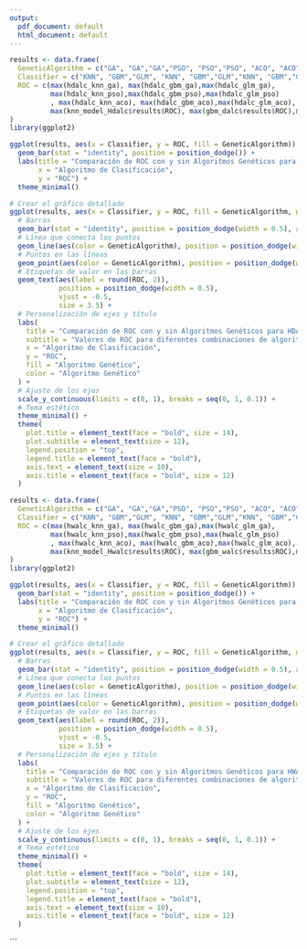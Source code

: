 ```yaml
---
output:
  pdf_document: default
  html_document: default
---
```

```r
results <- data.frame(
  GeneticAlgorithm = c("GA", "GA","GA","PSO", "PSO","PSO", "ACO", "ACO","ACO", "None", "None", "None"),
  Classifier = c("KNN", "GBM","GLM", "KNN", "GBM","GLM","KNN", "GBM","GLM", "KNN", "GBM","GLM"),
  ROC = c(max(hdalc_knn_ga), max(hdalc_gbm_ga),max(hdalc_glm_ga),
          max(hdalc_knn_pso),max(hdalc_gbm_pso),max(hdalc_glm_pso)
          , max(hdalc_knn_aco), max(hdalc_gbm_aco),max(hdalc_glm_aco), 
          max(knn_model_Hdalc$results$ROC), max(gbm_dalc$results$ROC),max(glm_dalc$results$ROC))
)
library(ggplot2)

ggplot(results, aes(x = Classifier, y = ROC, fill = GeneticAlgorithm)) +
  geom_bar(stat = "identity", position = position_dodge()) +
  labs(title = "Comparación de ROC con y sin Algoritmos Genéticos para HDALC",
       x = "Algoritmo de Clasificación",
       y = "ROC") +
  theme_minimal()

# Crear el gráfico detallado
ggplot(results, aes(x = Classifier, y = ROC, fill = GeneticAlgorithm, group = GeneticAlgorithm)) +
  # Barras
  geom_bar(stat = "identity", position = position_dodge(width = 0.5), alpha = 0.8) +
  # Línea que conecta los puntos
  geom_line(aes(color = GeneticAlgorithm), position = position_dodge(width = 0.5), size = 1) +
  # Puntos en las líneas
  geom_point(aes(color = GeneticAlgorithm), position = position_dodge(width = 0.5), size = 3) +
  # Etiquetas de valor en las barras
  geom_text(aes(label = round(ROC, 2)), 
            position = position_dodge(width = 0.5), 
            vjust = -0.5, 
            size = 3.5) +
  # Personalización de ejes y título
  labs(
    title = "Comparación de ROC con y sin Algoritmos Genéticos para HDALC",
    subtitle = "Valores de ROC para diferentes combinaciones de algoritmos",
    x = "Algoritmo de Clasificación",
    y = "ROC",
    fill = "Algoritmo Genético",
    color = "Algoritmo Genético"
  ) +
  # Ajuste de los ejes
  scale_y_continuous(limits = c(0, 1), breaks = seq(0, 1, 0.1)) +
  # Tema estético
  theme_minimal() +
  theme(
    plot.title = element_text(face = "bold", size = 14),
    plot.subtitle = element_text(size = 12),
    legend.position = "top",
    legend.title = element_text(face = "bold"),
    axis.text = element_text(size = 10),
    axis.title = element_text(face = "bold", size = 12)
  )


```

```r
results <- data.frame(
  GeneticAlgorithm = c("GA", "GA","GA","PSO", "PSO","PSO", "ACO", "ACO","ACO", "None", "None", "None"),
  Classifier = c("KNN", "GBM","GLM", "KNN", "GBM","GLM","KNN", "GBM","GLM", "KNN", "GBM","GLM"),
  ROC = c(max(hwalc_knn_ga), max(hwalc_gbm_ga),max(hwalc_glm_ga),
          max(hwalc_knn_pso),max(hwalc_gbm_pso),max(hwalc_glm_pso)
          , max(hwalc_knn_aco), max(hwalc_gbm_aco),max(hwalc_glm_aco), 
          max(knn_model_Hwalc$results$ROC), max(gbm_walc$results$ROC),max(glm_walc$results$ROC))
)
library(ggplot2)

ggplot(results, aes(x = Classifier, y = ROC, fill = GeneticAlgorithm)) +
  geom_bar(stat = "identity", position = position_dodge()) +
  labs(title = "Comparación de ROC con y sin Algoritmos Genéticos para HWALC",
       x = "Algoritmo de Clasificación",
       y = "ROC") +
  theme_minimal()

# Crear el gráfico detallado
ggplot(results, aes(x = Classifier, y = ROC, fill = GeneticAlgorithm, group = GeneticAlgorithm)) +
  # Barras
  geom_bar(stat = "identity", position = position_dodge(width = 0.5), alpha = 0.8) +
  # Línea que conecta los puntos
  geom_line(aes(color = GeneticAlgorithm), position = position_dodge(width = 0.5), size = 1) +
  # Puntos en las líneas
  geom_point(aes(color = GeneticAlgorithm), position = position_dodge(width = 0.5), size = 3) +
  # Etiquetas de valor en las barras
  geom_text(aes(label = round(ROC, 2)), 
            position = position_dodge(width = 0.5), 
            vjust = -0.5, 
            size = 3.5) +
  # Personalización de ejes y título
  labs(
    title = "Comparación de ROC con y sin Algoritmos Genéticos para HWALC",
    subtitle = "Valores de ROC para diferentes combinaciones de algoritmos",
    x = "Algoritmo de Clasificación",
    y = "ROC",
    fill = "Algoritmo Genético",
    color = "Algoritmo Genético"
  ) +
  # Ajuste de los ejes
  scale_y_continuous(limits = c(0, 1), breaks = seq(0, 1, 0.1)) +
  # Tema estético
  theme_minimal() +
  theme(
    plot.title = element_text(face = "bold", size = 14),
    plot.subtitle = element_text(size = 12),
    legend.position = "top",
    legend.title = element_text(face = "bold"),
    axis.text = element_text(size = 10),
    axis.title = element_text(face = "bold", size = 12)
  )


```
```